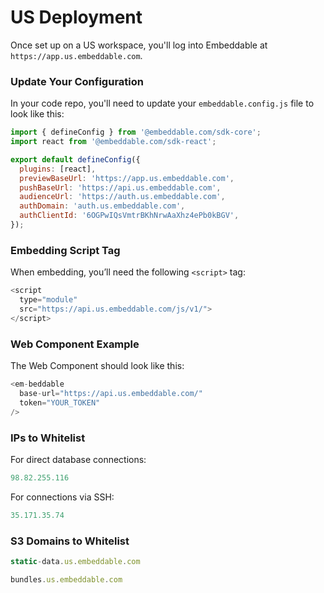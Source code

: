 # US Deployment

Once set up on a US workspace, you'll log into Embeddable at `https://app.us.embeddable.com`.

### Update Your Configuration

In your code repo, you'll need to update your `embeddable.config.js` file to look like this:

```js
import { defineConfig } from '@embeddable.com/sdk-core';
import react from '@embeddable.com/sdk-react';

export default defineConfig({
  plugins: [react],
  previewBaseUrl: 'https://app.us.embeddable.com',
  pushBaseUrl: 'https://api.us.embeddable.com',
  audienceUrl: 'https://auth.us.embeddable.com',
  authDomain: 'auth.us.embeddable.com',
  authClientId: '6OGPwIQsVmtrBKhNrwAaXhz4ePb0kBGV',
});
```

### Embedding Script Tag

When embedding, you’ll need the following `<script>` tag:

```js
<script 
  type="module" 
  src="https://api.us.embeddable.com/js/v1/">
</script>
```

### Web Component Example

The Web Component should look like this:

```js
<em-beddable 
  base-url="https://api.us.embeddable.com/"
  token="YOUR_TOKEN"
/>
```

### IPs to Whitelist

For direct database connections:

```js
98.82.255.116
```

For connections via SSH:

```js
35.171.35.74
```

### S3 Domains to Whitelist

```js
static-data.us.embeddable.com
```
```js
bundles.us.embeddable.com
```